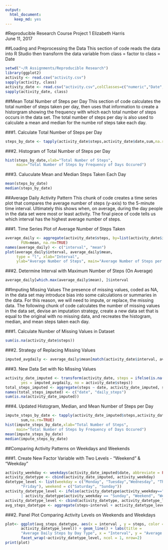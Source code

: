 ```yaml
---
output: 
  html_document: 
    keep_md: yes
---
```

#Reproducible Research Course Project 1
Elizabeth Harris  
June 11, 2017

##Loading and Preprocessing the Data
This section of code reads the data into R Studio then transform the data variable
from class = factor to class = Date
```r
setwd("~/R Assignments/Reproducible Research")
library(ggplot2)
activity <- read.csv("activity.csv")
sapply(activity, class)
activity_date <- read.csv("activity.csv",colClasses=c("numeric","Date","numeric"))
sapply(activity_date, class)
```

##Mean Total Number of Steps per Day
This section of code calculates the total number of steps taken per day, then uses
that information to create a historgram showing the frequency with which each total number
of steps occurs in the data set.  The total number of steps per day is also used
to calculate a mean and median for the numbe rof steps take each day.

###1. Calculate Total Number of Steps per Day
```r
steps_by_date <- tapply(activity_date$steps,activity_date$date,sum,na.rm=TRUE)
```

###2. Histogram of Total Number of Steps per Day
```r
hist(steps_by_date,xlab="Total Number of Steps",
     main="Total Number of Steps by Frequency of Days Occured")
```  

###3. Caluculate Mean and Median Steps Taken Each Day
```r
mean(steps_by_date)
median(steps_by_date)
```

##Average Daily Activity Pattern
This chunk of code creates a time series plot that compares the average number of 
steps (y-axis) to the 5-minute time interval.  Ultimately this shows when, on average, 
during the day people in the data set were most or least activity.  The final piece
of code tells us which interval has the highest average number of steps.

###1. Time Series Plot of Average Number of Steps Taken
```r
average_daily <- aggregate(activity_date$steps, by=list(activity_date$interval),
       FUN=mean, na.rm=TRUE)
names(average_daily) <- c("interval", "mean")
plot(average_daily$interval, average_daily$mean,
     type = "l", xlab="Interval", 
     ylab="Average Number of Steps", main="Average Number of Steps per Interval")
```

###2. Determine Interval with Maximum Number of Steps (On Average)
```r
average_daily[which.max(average_daily$mean), ]$interval
```

##Imputing Missing Values
The presence of missing values, coded as NA, in the data set may introduce bias into some calculations or summaries in the data.  For this reason, we will need to impute, or replace, the missing data.  The following chunk of code calculates the number of missing values in the data set, devise an imputation strategy, create a new data set that is equal to the original with no missing data, and recreates the histogram, median, and mean steps taken each day.

###1. Calculate Number of Missing Values in Dataset
```r
sum(is.na(activity_date$steps))
```

###2. Strategy of Replacing Missing Values
```r
imputed_avgdaily <- average_daily$mean[match(activity_date$interval, average_daily$interval)]
```

###3. New Data Set with No Missing Values
```r
activity_date_imputed <- transform(activity_date, steps = ifelse(is.na(activity_date$steps),
       yes = imputed_avgdaily, no = activity_date$steps))
total_steps_imputed <- aggregate(steps ~ date, activity_date_imputed, sum)
names(total_steps_imputed) <- c("date", "daily_steps")
sum(is.na(activity_date_imputed))
```

###4. Updated Histogram, Median, and Mean Number of Steps per Day
```r
impute_steps_by_date <- tapply(activity_date_imputed$steps,activity_date_imputed$date,
       sum,na.rm=TRUE)
hist(impute_steps_by_date,xlab="Total Number of Steps",
     main="Total Number of Steps by Frequency of Days Occured")
mean(impute_steps_by_date)
median(impute_steps_by_date)
```

##Comparing Activity Patterns on Weekdays and Weekends


###1. Create New Factor Variable with Two Levels - "Weekend" & "Weekday"
```r
activity_weekday <- weekdays(activity_date_imputed$date, abbreviate = FALSE)
activity_datetype <- cbind(activity_date_imputed, activity_weekday)
datetype_level <- list(weekday = c("Monday", "Tuesday","Wednesday", "Thursday",
       "Friday"), weekend = c("Saturday", "Sunday"))
activity_datetype_level <- ifelse(activity_datetype$activity_weekday=="Saturday" 
       | activity_datetype$activity_weekday == "Sunday", "Weekend", "Weekday")
activity_datetype_level <- cbind(activity_datetype, activity_datetype_level)
avg_steps_datetype <- aggregate(steps~interval + activity_datetype_level, activity_datetype_level, mean, na.rm = TRUE)
```

###2. Panel Plot Comparing Activity Levels on Weekends and Weekdays
```r
plot<- ggplot(avg_steps_datetype, aes(x = interval , y = steps, color = 
       activity_datetype_level)) + geom_line() + labs(title = 
       "Average Daily Steps by Day Type", x = "Interval", y = "Average Number of Steps") +
       facet_wrap(~activity_datetype_level, ncol = 1, nrow=2)
print(plot)
```
